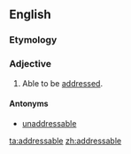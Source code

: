 ==English==

===Etymology===
{{suffix|address|able}}

===Adjective===
{{en-adj}}

# Able to be [[addressed]].

====Antonyms====
* [[unaddressable]]

[[ta:addressable]]
[[zh:addressable]]